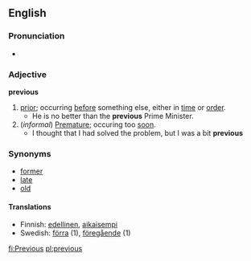==English==
===Pronunciation===
*{{audio|en-us-previous.ogg|Audio (US)}}

===Adjective===
'''previous'''
#[[prior]]; occurring [[before]] something else, either in [[time]] or [[order]].
#* He is no better than the '''previous''' Prime Minister.
#(''informal'') [[Premature]]; occuring too [[soon]].
#* I thought that I had solved the problem, but I was a bit '''previous'''
===Synonyms===
*[[former]]
*[[late]]
*[[old]]

====Translations====
*Finnish: [[edellinen]], [[aikaisempi]] 
*Swedish: [[förra]] (1), [[föregående]] (1)


[[fi:Previous]]
[[pl:previous]]